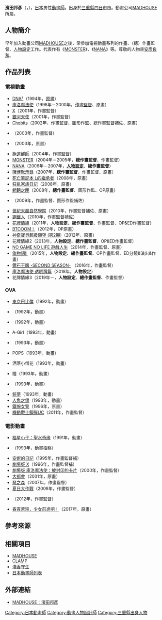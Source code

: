 {{multiple issues|
{{blpunsourced|time=2016-07-14T16:04:54+00:00}}
{{Notability Unreferenced|time=2016-07-14T16:04:54+00:00}}
{{Primarysources|time=2016-07-14T16:04:54+00:00}}
}}
{{noteTA|G1=Anime}}
{{japanese|japanese=濱田 邦彦|kana=はまだ くにひこ|romaji=Hamada Kunihiko}}
'''濱田邦彥'''（{{lang-ja|濱田 邦彦}}，{{bd|1968年|5月31日||}}），[[日本|日本]]男性[[動畫師|動畫師]]。出身於[[三重縣|三重縣]][[四日市市|四日市市]]。動畫公司[[MADHOUSE|MADHOUSE]]所屬。

== 人物簡介 ==
早年加入動畫公司[[MADHOUSE|MADHOUSE]]之後，常參加電視動畫系列的作畫、（總）作畫監督、[[人物設計|人物設定]]工作。代表作有《[[MONSTER_(漫畫)|MONSTER]]》、《[[NANA|NANA]]》等。尊敬的人物昰[[安彥良和|安彥良和]]。

== 作品列表 ==
=== 電視動畫 ===
* [[DNA²|DNA²]]（1994年，[[原畫|原畫]]）
* [[百變小櫻|庫洛魔法使]]（1998年－2000年，[[作畫監督|作畫監督]]、原畫）
* [[X_(漫畫)|X]]（2001年，作畫監督）
* [[銀河天使|銀河天使]]（2001年，作畫監督）
* [[Chobits|Chobits]]（2002年，作畫監督、圖形作監、總作畫監督補佐、原畫）
* {{link-ja|機魂末世錄|TEXHNOLYZE}}（2003年，作畫監督）
* {{link-ja|獸兵衛忍風帖 龍寶玉篇|獣兵衛忍風帖}}（2003年，原畫）
* [[極道鮮師|極道鮮師]]（2004年，作畫監督）
* [[MONSTER_(漫畫)|MONSTER]]（2004年－2005年，'''總作畫監督'''、作畫監督）
* [[NANA|NANA]]（2006年－2007年，'''[[人物設計|人物設定]]'''、'''總作畫監督'''）
* [[賭博默示錄|賭博默示錄]]（2007年，'''總作畫監督'''、作畫監督、原畫）
* [[死亡筆記_(動畫)|死亡筆記本 L的繼承者]]（2008年，原畫）
* [[狂亂家族日記|狂亂家族日記]]（2008年，原畫）
* [[魍魉之匣|魍魉之匣]]（2008年，'''總作畫監督'''、圖形作監、OP原畫）
* {{link-ja|再造人卡辛 Sins|キャシャーン Sins}}（2009年，作畫監督、圖形作監補佐）
* [[世紀末超自然學院|世紀末超自然學院]]（2010年，作畫監督補佐、原畫）
* [[漫威日本動畫|鋼鐵人]]（2010年，作畫監督補佐）
* [[花牌情緣|花牌情緣]]（2011年，'''人物設定'''、'''總作畫監督'''、作畫監督、OP&ED作畫監督）
* [[BTOOOM!|BTOOOM！]]（2012年，OP原畫）
* [[神奇寶貝超級願望|神奇寶貝超級願望 (第2期)]]（2012年，原畫）
* 花牌情緣2（2013年，'''人物設定'''、'''總作畫監督'''、OP&ED作畫監督）
* [[NO_GAME_NO_LIFE_遊戲人生|NO GAME NO LIFE 遊戲人生]]（2014年，作畫監督、原畫）
* [[俺物語！！|俺物語!!]]（2015年，'''人物設定'''、'''總作畫監督'''、OP作畫監督、ED分鏡&演出&作畫）
* [[鑽石王牌|鑽石王牌 -SECOND SEASON-]] （2016年，作畫監督）
* [[庫洛魔法使_透明牌篇|庫洛魔法使 透明牌篇]]（2018年，'''人物設定'''）
* 花牌情緣3（2019年－，'''人物設定'''、'''總作畫監督'''、作畫監督）

=== OVA ===
* [[東京巴比倫|東京巴比倫]]（1992年，動畫）
* {{link-ja|絕愛 -1989-|絶愛-1989-}}（1992年，動畫）
* {{link-ja|下載 南無阿彌陀佛是愛的誦詩|ダウンロード 南無阿弥陀仏は愛の詩}}（1992年，動畫）
* A-Girl（1993年，動畫）
* {{link-ja|戰場漫畫系列|戦場まんがシリーズ|The Cockpit}}（1993年，動畫）
* POPS（1993年，動畫）
* {{lang|ja|お}}洒落小僧{{lang|ja|は}}花{{lang|ja|マルッ}}（1993年，動畫）
* {{lang|ja|キッスは}}瞳{{lang|ja|にして}}（1993年，動畫）
* {{link-ja|輾轉難眠的江戶！|お江戸はねむれない!}}（1993年，動畫）
* [[銃夢|銃夢]]（1993年，動畫）
* [[人鱼之森|人魚之傷]]（1993年，動畫）
* [[鐵腕女警|鐵腕女警]]（1996年，原畫）
* [[機動戰士GUNDAM_UC|機動戰士鋼彈UC]]（2011年，作畫監督）

=== 電影動畫 ===
* [[福星小子|福星小子：聖水奇缘]]（1991年，動畫）
* {{link-ja|獸兵衛忍豐帖|獣兵衛忍風帖}}（1993年，動畫檢察）
* [[安妮日記|安妮的日記]]（1995年，作畫監督補）
* [[X_(漫畫)|劇場版 X]]（1996年，作畫監督補）
* [[百變小櫻#庫洛魔法使劇場版：被封印的卡片|劇場版 庫洛魔法使：被封印的卡片]]（2000年，作畫監督）
* [[大都會_(2001年電影)|大都會]]（2001年，原畫）
* [[琴之森|琴之森]]（2007年，作畫監督）
* [[夏日大作戰|夏日大作戰]]（2009年，作畫監督）
* {{link-ja|藏獒多吉 ～金色的Doge～|チベット犬物語 〜金色のドージェ〜}}（2012年，作畫監督）
* [[春宵苦短，少女前進吧！|春宵苦短，少女前進吧！]]（2017年，原畫）

== 參考來源 ==
{{reflist}}

== 相關項目 ==
* [[MADHOUSE|MADHOUSE]]
* [[CLAMP|CLAMP]]
* [[淺香守生|淺香守生]]
* [[日本動畫師列表|日本動畫師列表]]

== 外部連結 ==
* [https://web.archive.org/web/20101125034438/http://madhouse.co.jp/column/mhpf/mhpf_no010.html MADHOUSE：濱田邦彥] {{ja icon}}

{{DEFAULTSORT:Hamada Kunihiko}}
[[Category:日本動畫師|Category:日本動畫師]]
[[Category:動畫人物設計師|Category:動畫人物設計師]]
[[Category:三重縣出身人物|Category:三重縣出身人物]]